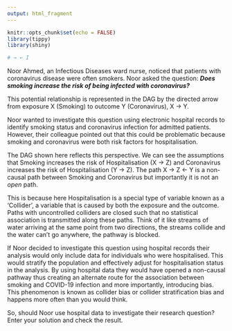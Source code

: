 ```yaml
---
output: html_fragment
---
```


```r
knitr::opts_chunk$set(echo = FALSE)
library(tippy)
library(shiny)

# → ← I

```

Noor Ahmed, an Infectious Diseases ward nurse, noticed that patients with coronavirus disease were often smokers. Noor asked the question: _**Does smoking increase the risk of being infected with coronavirus?**_

This potential relationship is represented in the DAG by the directed arrow from exposure X (Smoking) to outcome Y (Coronavirus), X → Y.

Noor wanted to investigate this question using electronic hospital records to identify smoking status and coronavirus infection for admitted patients. However, their colleague pointed out that this could be problematic because smoking and coronavirus were both risk factors for hospitalisation.

The DAG shown here reflects this perspective. We can see the assumptions that Smoking increases the risk of Hospitalisation (X → Z) and Coronavirus increases the risk of Hospitalisation (Y → Z). The path X → Z ←  Y  is a non-causal path between Smoking and Coronavirus but importantly it is not an _open_ path. 

This is because here Hospitalisation is a special type of variable known as a ‘Collider’, a variable that is caused by both the exposure and the outcome. Paths with uncontrolled colliders are closed such that no statistical association is transmitted along these paths. Think of it like streams of water arriving at the same point from two directions, the streams collide and the water can't go anywhere, the pathway is blocked. 

If Noor decided to investigate this question using hospital records their analysis would only include data for individuals who were hospitalised. This would stratify the population and effectively adjust for hospitalisation status in the analysis. By using hospital data they would have opened a non-causal pathway thus creating an alternate route for the association between smoking and COVID-19 infection and more importantly, introducing bias. This phenomenon is known as collider bias or collider stratification bias and happens more often than you would think.

So, should Noor use hospital data to investigate their research question? Enter your solution and check the result. 
